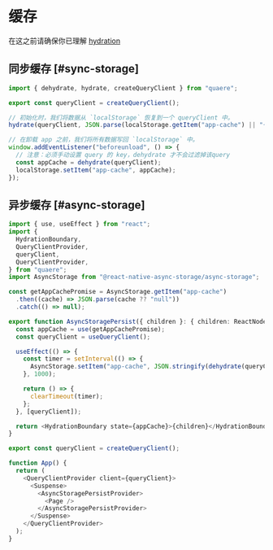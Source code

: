 
# 缓存

在这之前请确保你已理解 [hydration](/docs/reference/hydration)

## 同步缓存 [#sync-storage]

```jsx
import { dehydrate, hydrate, createQueryClient } from "quaere";

export const queryClient = createQueryClient();

// 初始化时，我们将数据从 `localStorage` 恢复到一个 queryClient 中。
hydrate(queryClient, JSON.parse(localStorage.getItem("app-cache") || "{}"));

// 在卸载 app 之前，我们将所有数据写回 `localStorage` 中。
window.addEventListener("beforeunload", () => {
  // 注意：必须手动设置 query 的 key，dehydrate 才不会过滤掉该query
  const appCache = dehydrate(queryClient);
  localStorage.setItem("app-cache", appCache);
});
```

## 异步缓存 [#async-storage]

```typescript
import { use, useEffect } from "react";
import {
  HydrationBoundary,
  QueryClientProvider,
  queryClient,
  QueryClientProvider,
} from "quaere";
import AsyncStorage from "@react-native-async-storage/async-storage";

const getAppCachePromise = AsyncStorage.getItem("app-cache")
  .then((cache) => JSON.parse(cache ?? "null"))
  .catch(() => null);

export function AsyncStoragePersist({ children }: { children: ReactNode }) {
  const appCache = use(getAppCachePromise);
  const queryClient = useQueryClient();

  useEffect(() => {
    const timer = setInterval(() => {
      AsyncStorage.setItem("app-cache", JSON.stringify(dehydrate(queryClient)));
    }, 1000);

    return () => {
      clearTimeout(timer);
    };
  }, [queryClient]);

  return <HydrationBoundary state={appCache}>{children}</HydrationBoundary>;
}

export const queryClient = createQueryClient();

function App() {
  return (
    <QueryClientProvider client={queryClient}>
      <Suspense>
        <AsyncStoragePersistProvider>
          <Page />
        </AsyncStoragePersistProvider>
      </Suspense>
    </QueryClientProvider>
  );
}
```
